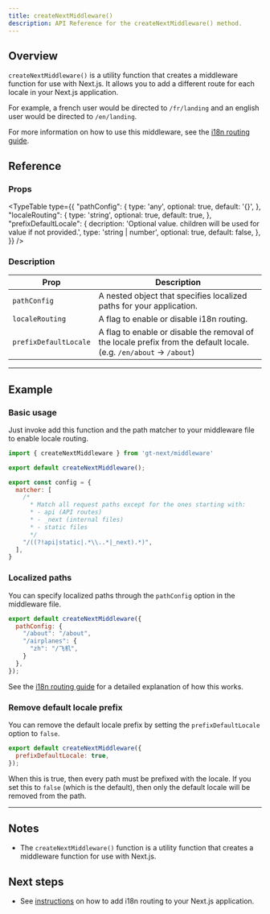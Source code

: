 ```yaml
---
title: createNextMiddleware()
description: API Reference for the createNextMiddleware() method.
---
```


## Overview
`createNextMiddleware()` is a utility function that creates a middleware function for use with Next.js.
It allows you to add a different route for each locale in your Next.js application.

For example, a french user would be directed to `/fr/landing` and an english user would be directed to `/en/landing`.

For more information on how to use this middleware, see the [i18n routing guide](/docs/next/reference/i18n-routing).


## Reference

### Props

<TypeTable
  type={{
    "pathConfig": {
        type: 'any',
        optional: true,
        default: '{}',
    },
    "localeRouting": {
        type: 'string',
        optional: true,
        default: true,
    },
    "prefixDefaultLocale": {
        decription: 'Optional value. children will be used for value if not provided.',
        type: 'string | number',
        optional: true,
        default: false,
    },
  }}
/>

### Description
| Prop      | Description                                                                                                                                            |
|-----------|--------------------------------------------------------------------------------------------------------------------------------------------------------|
| `pathConfig`  | A nested object that specifies localized paths for your application. |
| `localeRouting`      | A flag to enable or disable i18n routing.                                                                                      |
| `prefixDefaultLocale`     | A flag to enable or disable the removal of the locale prefix from the default locale. (e.g. `/en/about` -> `/about`)                                 |

---

## Example

### Basic usage

Just invoke add this function and the path matcher to your middleware file to enable locale routing.

```js title="middleware.js" copy
import { createNextMiddleware } from 'gt-next/middleware'

export default createNextMiddleware();

export const config = {
  matcher: [
    /*
      * Match all request paths except for the ones starting with:
      * - api (API routes)
      * - _next (internal files)
      * - static files
      */
    "/((?!api|static|.*\\..*|_next).*)",
  ],
}
```

### Localized paths

You can specify localized paths through the `pathConfig` option in the middleware file.

```js title="middleware.js" copy
export default createNextMiddleware({
  pathConfig: {
    "/about": "/about",
    "/airplanes": {
      "zh": "/飞机",
    }
  },
});
```

See the [i18n routing guide](/docs/next/reference/i18n-routing) for a detailed explanation of how this works.

### Remove default locale prefix

You can remove the default locale prefix by setting the `prefixDefaultLocale` option to `false`.

```js title="middleware.js" copy
export default createNextMiddleware({
  prefixDefaultLocale: true,
});
```

When this is true, then every path must be prefixed with the locale.
If you set this to `false` (which is the default), then only the default locale will be removed from the path.

---

## Notes
 * The `createNextMiddleware()` function is a utility function that creates a middleware function for use with Next.js.

## Next steps
 * See [instructions](/docs/next/reference/i18n-routing) on how to add i18n routing to your Next.js application.